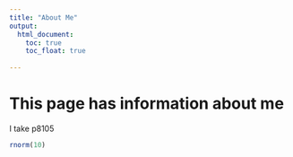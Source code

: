 ```yaml
---
title: "About Me"
output: 
  html_document:
    toc: true
    toc_float: true
  
---
```


# This page has information about me

I take p8105

```r
rnorm(10)
```

